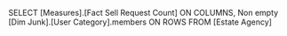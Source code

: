SELECT 
	[Measures].[Fact Sell Request Count] ON COLUMNS,
	Non empty [Dim Junk].[User Category].members ON ROWS
FROM [Estate Agency]
